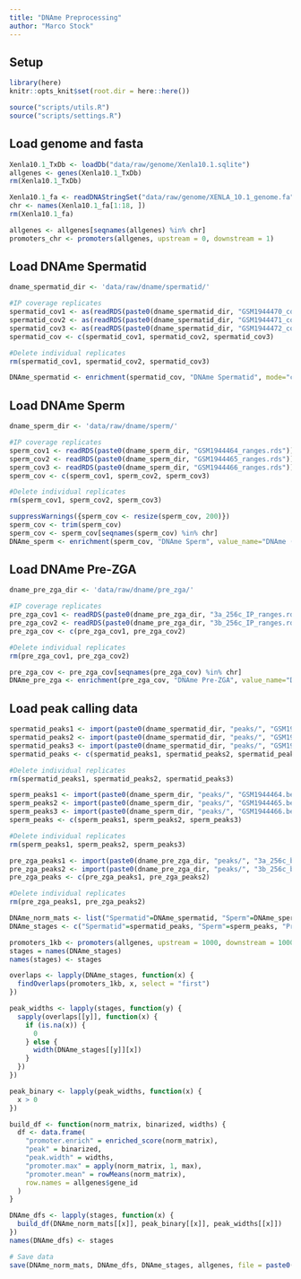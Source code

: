 ```yaml
---
title: "DNAme Preprocessing"
author: "Marco Stock"
---
```


## Setup
```r
library(here)
knitr::opts_knit$set(root.dir = here::here())
```
```r
source("scripts/utils.R")
source("scripts/settings.R")
```

## Load genome and fasta
```r
Xenla10.1_TxDb <- loadDb("data/raw/genome/Xenla10.1.sqlite")
allgenes <- genes(Xenla10.1_TxDb)
rm(Xenla10.1_TxDb)

Xenla10.1_fa <- readDNAStringSet("data/raw/genome/XENLA_10.1_genome.fa", "fasta")
chr <- names(Xenla10.1_fa[1:18, ])
rm(Xenla10.1_fa)

allgenes <- allgenes[seqnames(allgenes) %in% chr]
promoters_chr <- promoters(allgenes, upstream = 0, downstream = 1)
```

## Load DNAme Spermatid
```r
dname_spermatid_dir <- 'data/raw/dname/spermatid/'

#IP coverage replicates
spermatid_cov1 <- as(readRDS(paste0(dname_spermatid_dir, "GSM1944470_coverage.rds")), "GRanges")
spermatid_cov2 <- as(readRDS(paste0(dname_spermatid_dir, "GSM1944471_coverage.rds")), "GRanges")
spermatid_cov3 <- as(readRDS(paste0(dname_spermatid_dir, "GSM1944472_coverage.rds")), "GRanges")
spermatid_cov <- c(spermatid_cov1, spermatid_cov2, spermatid_cov3)

#Delete individual replicates
rm(spermatid_cov1, spermatid_cov2, spermatid_cov3)

DNAme_spermatid <- enrichment(spermatid_cov, "DNAme Spermatid", mode="coverage", value_name="DNAme (log2+1)")
```

## Load DNAme Sperm
```r
dname_sperm_dir <- 'data/raw/dname/sperm/'

#IP coverage replicates
sperm_cov1 <- readRDS(paste0(dname_sperm_dir, "GSM1944464_ranges.rds"))
sperm_cov2 <- readRDS(paste0(dname_sperm_dir, "GSM1944465_ranges.rds"))
sperm_cov3 <- readRDS(paste0(dname_sperm_dir, "GSM1944466_ranges.rds"))
sperm_cov <- c(sperm_cov1, sperm_cov2, sperm_cov3)

#Delete individual replicates
rm(sperm_cov1, sperm_cov2, sperm_cov3)

suppressWarnings({sperm_cov <- resize(sperm_cov, 200)})
sperm_cov <- trim(sperm_cov)
sperm_cov <- sperm_cov[seqnames(sperm_cov) %in% chr]
DNAme_sperm <- enrichment(sperm_cov, "DNAme Sperm", value_name="DNAme (log2+1)")
```

## Load DNAme Pre-ZGA
```r
dname_pre_zga_dir <- 'data/raw/dname/pre_zga/'

#IP coverage replicates
pre_zga_cov1 <- readRDS(paste0(dname_pre_zga_dir, "3a_256c_IP_ranges.rds"))
pre_zga_cov2 <- readRDS(paste0(dname_pre_zga_dir, "3b_256c_IP_ranges.rds"))
pre_zga_cov <- c(pre_zga_cov1, pre_zga_cov2)

#Delete individual replicates
rm(pre_zga_cov1, pre_zga_cov2)

pre_zga_cov <- pre_zga_cov[seqnames(pre_zga_cov) %in% chr]
DNAme_pre_zga <- enrichment(pre_zga_cov, "DNAme Pre-ZGA", value_name="DNAme (log2+1)")
```

## Load peak calling data
```r
spermatid_peaks1 <- import(paste0(dname_spermatid_dir, "peaks/", "GSM1944470.bed"), format = "bed")
spermatid_peaks2 <- import(paste0(dname_spermatid_dir, "peaks/", "GSM1944471.bed"), format = "bed")
spermatid_peaks3 <- import(paste0(dname_spermatid_dir, "peaks/", "GSM1944472.bed"), format = "bed")
spermatid_peaks <- c(spermatid_peaks1, spermatid_peaks2, spermatid_peaks3)

#Delete individual replicates
rm(spermatid_peaks1, spermatid_peaks2, spermatid_peaks3)
```
```r
sperm_peaks1 <- import(paste0(dname_sperm_dir, "peaks/", "GSM1944464.bed"), format = "bed")
sperm_peaks2 <- import(paste0(dname_sperm_dir, "peaks/", "GSM1944465.bed"), format = "bed")
sperm_peaks3 <- import(paste0(dname_sperm_dir, "peaks/", "GSM1944466.bed"), format = "bed")
sperm_peaks <- c(sperm_peaks1, sperm_peaks2, sperm_peaks3)

#Delete individual replicates
rm(sperm_peaks1, sperm_peaks2, sperm_peaks3)
```
```r
pre_zga_peaks1 <- import(paste0(dname_pre_zga_dir, "peaks/", "3a_256c_b.bed"), format = "bed")
pre_zga_peaks2 <- import(paste0(dname_pre_zga_dir, "peaks/", "3b_256c_b.bed"), format = "bed")
pre_zga_peaks <- c(pre_zga_peaks1, pre_zga_peaks2)

#Delete individual replicates
rm(pre_zga_peaks1, pre_zga_peaks2)
```

```r
DNAme_norm_mats <- list("Spermatid"=DNAme_spermatid, "Sperm"=DNAme_sperm, "Pre-ZGA"=DNAme_pre_zga)
DNAme_stages <- c("Spermatid"=spermatid_peaks, "Sperm"=sperm_peaks, "Pre-ZGA"=pre_zga_peaks)
```

```r
promoters_1kb <- promoters(allgenes, upstream = 1000, downstream = 1000)
stages = names(DNAme_stages)
names(stages) <- stages

overlaps <- lapply(DNAme_stages, function(x) {
  findOverlaps(promoters_1kb, x, select = "first")
})

peak_widths <- lapply(stages, function(y) {
  sapply(overlaps[[y]], function(x) {
    if (is.na(x)) {
      0
    } else {
      width(DNAme_stages[[y]][x])
    }
  })
})

peak_binary <- lapply(peak_widths, function(x) {
  x > 0
})

build_df <- function(norm_matrix, binarized, widths) {
  df <- data.frame(
    "promoter.enrich" = enriched_score(norm_matrix),
    "peak" = binarized,
    "peak.width" = widths,
    "promoter.max" = apply(norm_matrix, 1, max),
    "promoter.mean" = rowMeans(norm_matrix),
    row.names = allgenes$gene_id
  )
}

DNAme_dfs <- lapply(stages, function(x) {
  build_df(DNAme_norm_mats[[x]], peak_binary[[x]], peak_widths[[x]])
})
names(DNAme_dfs) <- stages
```


```r
# Save data
save(DNAme_norm_mats, DNAme_dfs, DNAme_stages, allgenes, file = paste0("data/processed/dname.RData"))
```